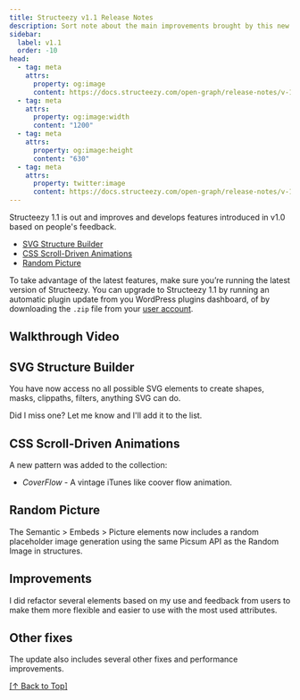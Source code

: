 ```yaml
---
title: Structeezy v1.1 Release Notes
description: Sort note about the main improvements brought by this new version.
sidebar:
  label: v1.1
  order: -10
head:
  - tag: meta
    attrs:
      property: og:image
      content: https://docs.structeezy.com/open-graph/release-notes/v-1-1-0.png
  - tag: meta
    attrs:
      property: og:image:width
      content: "1200"
  - tag: meta
    attrs:
      property: og:image:height
      content: "630"
  - tag: meta
    attrs:
      property: twitter:image
      content: https://docs.structeezy.com/open-graph/release-notes/v-1-1-0.png
---
```


<Release version="1.1" />

Structeezy 1.1 is out and improves and develops features introduced in v1.0 based on people's feedback.

- [SVG Structure Builder](#svg-structure-builder)
- [CSS Scroll-Driven Animations](#css-scroll-driven-animations)
- [Random Picture](#random-picture)

To take advantage of the latest features, make sure you’re running the latest version of Structeezy. You can upgrade to Structeezy 1.1 by running an automatic plugin update from you WordPress plugins dashboard, of by downloading the `.zip` file from your [user account](https://structeezy.com/my-account/).

## Walkthrough Video

<Youtube  id="GQjL_Lq1YDE"/>

## SVG Structure Builder

You have now access no all possible SVG elements to create shapes, masks, clippaths, filters, anything SVG can do.

Did I miss one? Let me know and I'll add it to the list.

## CSS Scroll-Driven Animations

A new pattern was added to the collection:
* *CoverFlow* - A vintage iTunes like coover flow animation.

## Random Picture

The Semantic > Embeds > Picture elements now includes a random placeholder image generation using the same Picsum API as the Random Image in structures.

## Improvements

I did refactor several elements based on my use and feedback from users to make them more flexible and easier to use with the most used attributes. 

## Other fixes

The update also includes several other fixes and performance improvements.

[[↑ Back to Top]](#top)
